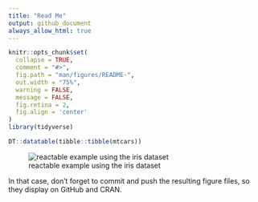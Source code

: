 ```yaml
---
title: "Read Me"
output: github_document
always_allow_html: true
---
```


<!-- README.md is generated from README.Rmd. Please edit that file -->

```r
knitr::opts_chunk$set(
  collapse = TRUE,
  comment = "#>",
  fig.path = "man/figures/README-",
  out.width = "75%",
  warning = FALSE,
  message = FALSE,
  fig.retina = 2,
  fig.align = 'center'
)
library(tidyverse)
```


```r
DT::datatable(tibble::tibble(mtcars))

```

<!-- pkgdown:example -->
![reactable example using the iris dataset](man/figures/README-data-1.png)

In that case, don't forget to commit and push the resulting figure files, so they display on GitHub and CRAN.
